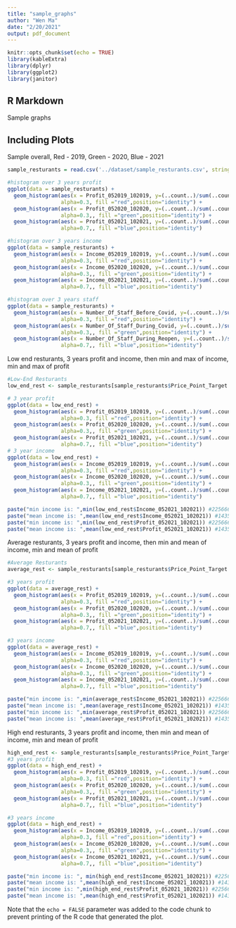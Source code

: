 ```yaml
---
title: "sample_graphs"
author: "Wen Ma"
date: "2/20/2021"
output: pdf_document
---
```


```r
knitr::opts_chunk$set(echo = TRUE)
library(kableExtra)
library(dplyr)
library(ggplot2)
library(janitor)
```

## R Markdown

Sample graphs

## Including Plots

Sample overall, Red - 2019, Green - 2020, Blue - 2021

```r
sample_resturants = read.csv('../dataset/sample_resturants.csv', stringsAsFactors = FALSE)

#histogram over 3 years profit
ggplot(data = sample_resturants) +
  geom_histogram(aes(x = Profit_052019_102019, y=(..count..)/sum(..count..)), 
                 alpha=0.3, fill ="red",position="identity") +
  geom_histogram(aes(x = Profit_052020_102020, y=(..count..)/sum(..count..)), 
                 alpha=0.3,, fill ="green",position="identity") +
  geom_histogram(aes(x = Profit_052021_102021, y=(..count..)/sum(..count..)), 
                 alpha=0.7,, fill ="blue",position="identity")

#histogram over 3 years income
ggplot(data = sample_resturants) +
  geom_histogram(aes(x = Income_052019_102019, y=(..count..)/sum(..count..)), 
                 alpha=0.3, fill ="red",position="identity") +
  geom_histogram(aes(x = Income_052020_102020, y=(..count..)/sum(..count..)), 
                 alpha=0.3,, fill ="green",position="identity") +
  geom_histogram(aes(x = Income_052021_102021, y=(..count..)/sum(..count..)), 
                 alpha=0.7,, fill ="blue",position="identity")

#histogram over 3 years staff
ggplot(data = sample_resturants) +
  geom_histogram(aes(x = Number_Of_Staff_Before_Covid, y=(..count..)/sum(..count..)), 
                 alpha=0.3, fill ="red",position="identity") +
  geom_histogram(aes(x = Number_Of_Staff_During_Covid, y=(..count..)/sum(..count..)), 
                 alpha=0.3,, fill ="green",position="identity") +
  geom_histogram(aes(x = Number_Of_Staff_During_Reopen, y=(..count..)/sum(..count..)), 
                 alpha=0.7,, fill ="blue",position="identity")

```
\newpage
Low end resturants, 3 years profit and income, then min and max of income, min and max of profit
```r

#Low-End Resturants
low_end_rest <- sample_resturants[sample_resturants$Price_Point_Target == "Low-end", ] 

# 3 year profit
ggplot(data = low_end_rest) +
  geom_histogram(aes(x = Profit_052019_102019, y=(..count..)/sum(..count..)), 
                 alpha=0.3, fill ="red",position="identity") +
  geom_histogram(aes(x = Profit_052020_102020, y=(..count..)/sum(..count..)), 
                 alpha=0.3,, fill ="green",position="identity") +
  geom_histogram(aes(x = Profit_052021_102021, y=(..count..)/sum(..count..)), 
                 alpha=0.7,, fill ="blue",position="identity")
# 3 year income
ggplot(data = low_end_rest) +
  geom_histogram(aes(x = Income_052019_102019, y=(..count..)/sum(..count..)), 
                 alpha=0.3, fill ="red",position="identity") +
  geom_histogram(aes(x = Income_052020_102020, y=(..count..)/sum(..count..)), 
                 alpha=0.3,, fill ="green",position="identity") +
  geom_histogram(aes(x = Income_052021_102021, y=(..count..)/sum(..count..)), 
                 alpha=0.7,, fill ="blue",position="identity")

paste("min income is: ",min(low_end_rest$Income_052021_102021)) #225666
paste("mean income is: ",mean(low_end_rest$Income_052021_102021)) #1435222
paste("min income is: ",min(low_end_rest$Profit_052021_102021)) #225666
paste("mean income is: ",mean(low_end_rest$Profit_052021_102021)) #1435222
```
\newpage
Average resturants, 3 years profit and income, then min and mean of income, min and mean of profit
```r
#Average Resturants
average_rest <- sample_resturants[sample_resturants$Price_Point_Target == "Average", ]

#3 years profit
ggplot(data = average_rest) +
  geom_histogram(aes(x = Profit_052019_102019, y=(..count..)/sum(..count..)), 
                 alpha=0.3, fill ="red",position="identity") +
  geom_histogram(aes(x = Profit_052020_102020, y=(..count..)/sum(..count..)), 
                 alpha=0.3,, fill ="green",position="identity") +
  geom_histogram(aes(x = Profit_052021_102021, y=(..count..)/sum(..count..)), 
                 alpha=0.7,, fill ="blue",position="identity")

#3 years income
ggplot(data = average_rest) +
  geom_histogram(aes(x = Income_052019_102019, y=(..count..)/sum(..count..)), 
                 alpha=0.3, fill ="red",position="identity") +
  geom_histogram(aes(x = Income_052020_102020, y=(..count..)/sum(..count..)), 
                 alpha=0.3,, fill ="green",position="identity") +
  geom_histogram(aes(x = Income_052021_102021, y=(..count..)/sum(..count..)), 
                 alpha=0.7,, fill ="blue",position="identity")

paste("min income is: ",min(average_rest$Income_052021_102021)) #225666
paste("mean income is: ",mean(average_rest$Income_052021_102021)) #1435222
paste("min income is: ",min(average_rest$Profit_052021_102021)) #225666
paste("mean income is: ",mean(average_rest$Profit_052021_102021)) #1435222
```
\newpage
High end resturants, 3 years profit and income, then min and mean of income, min and mean of profit
```r

high_end_rest <- sample_resturants[sample_resturants$Price_Point_Target == "High-end", ]
#3 years profit
ggplot(data = high_end_rest) +
  geom_histogram(aes(x = Profit_052019_102019, y=(..count..)/sum(..count..)), 
                 alpha=0.3, fill ="red",position="identity") +
  geom_histogram(aes(x = Profit_052020_102020, y=(..count..)/sum(..count..)), 
                 alpha=0.3,, fill ="green",position="identity") +
  geom_histogram(aes(x = Profit_052021_102021, y=(..count..)/sum(..count..)), 
                 alpha=0.7,, fill ="blue",position="identity")

#3 years income
ggplot(data = high_end_rest) +
  geom_histogram(aes(x = Income_052019_102019, y=(..count..)/sum(..count..)), 
                 alpha=0.3, fill ="red",position="identity") +
  geom_histogram(aes(x = Income_052020_102020, y=(..count..)/sum(..count..)), 
                 alpha=0.3,, fill ="green",position="identity") +
  geom_histogram(aes(x = Income_052021_102021, y=(..count..)/sum(..count..)), 
                 alpha=0.7,, fill ="blue",position="identity")

paste("min income is: ", min(high_end_rest$Income_052021_102021)) #225666
paste("mean income is: ",mean(high_end_rest$Income_052021_102021)) #1435222
paste("min income is: ",min(high_end_rest$Profit_052021_102021)) #225666
paste("mean income is: ",mean(high_end_rest$Profit_052021_102021)) #1435222
```



Note that the `echo = FALSE` parameter was added to the code chunk to prevent printing of the R code that generated the plot.
